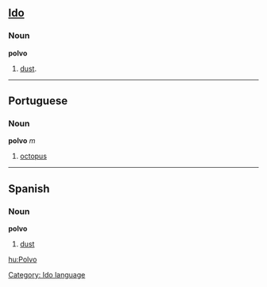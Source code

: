 ==[[Ido]]==
===Noun===
'''polvo'''

# [[dust]].

----

==Portuguese==
===Noun===
'''polvo''' ''m''

# [[octopus]]

----

==Spanish==
===Noun===
'''polvo'''

# [[dust]]

[[Category: Ido language]]
[[hu:Polvo]]